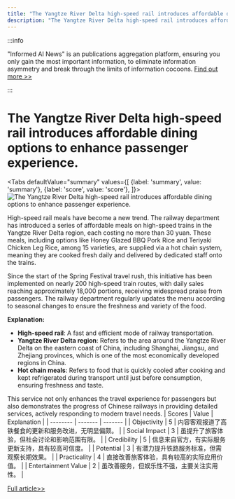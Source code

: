 ```yaml
---
title: "The Yangtze River Delta high-speed rail introduces affordable dining options to enhance passenger experience."
description: "The Yangtze River Delta high-speed rail introduces affordable dining options to enhance passenger experience."
---
```



:::info

"Informed AI News" is an publications aggregation platform, ensuring you only gain the most important information, to eliminate information asymmetry and break through the limits of information cocoons.  [Find out more >>](/docs/guides)

:::

# The Yangtze River Delta high-speed rail introduces affordable dining options to enhance passenger experience.


<Tabs
	defaultValue="summary"
	values={[
	{label: 'summary', value: 'summary'},
	{label: 'score', value: 'score'},
]}>
<TabItem value="summary">
<img
  src="https://image.informedainews.com/2024/06/Foo-fIb-1717494999-0.jpg"
  alt="The Yangtze River Delta high-speed rail introduces affordable dining options to enhance passenger experience."
/>



High-speed rail meals have become a new trend. The railway department has introduced a series of affordable meals on high-speed trains in the Yangtze River Delta region, each costing no more than 30 yuan. These meals, including options like Honey Glazed BBQ Pork Rice and Teriyaki Chicken Leg Rice, among 15 varieties, are supplied via a hot chain system, meaning they are cooked fresh daily and delivered by dedicated staff onto the trains.

Since the start of the Spring Festival travel rush, this initiative has been implemented on nearly 200 high-speed train routes, with daily sales reaching approximately 18,000 portions, receiving widespread praise from passengers. The railway department regularly updates the menu according to seasonal changes to ensure the freshness and variety of the food.

**Explanation:**
- **High-speed rail**: A fast and efficient mode of railway transportation.
- **Yangtze River Delta region**: Refers to the area around the Yangtze River Delta on the eastern coast of China, including Shanghai, Jiangsu, and Zhejiang provinces, which is one of the most economically developed regions in China.
- **Hot chain meals**: Refers to food that is quickly cooled after cooking and kept refrigerated during transport until just before consumption, ensuring freshness and taste.

This service not only enhances the travel experience for passengers but also demonstrates the progress of Chinese railways in providing detailed services, actively responding to modern travel needs.
</TabItem>
<TabItem value="score">
	| Scores     | Value   | Explanation |
	| -------- | ------- | ------- |
	| Objectivity  | 5    | 内容客观报道了高铁餐食的更新和服务改进，无明显偏颇。    |
	| Social Impact | 3     | 虽提升了旅客体验，但社会讨论和影响范围有限。    |
	| Credibility    | 5    | 信息来自官方，有实际服务更新支持，具有较高可信度。    |
	| Potential    | 3    | 有潜力提升铁路服务标准，但需观察长期效果。    |
	| Practicality    | 4    | 直接改善旅客体验，具有较高的实际应用价值。    |
	| Entertainment Value    | 2    | 虽改善服务，但娱乐性不强，主要关注实用性。    |
</TabItem>
</Tabs>

[Full article>>](https://www.cnbeta.com.tw/articles/tech/1433427.htm)
